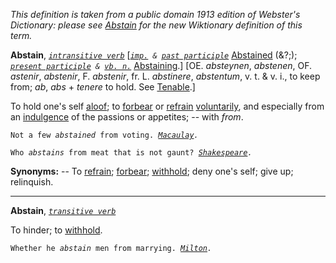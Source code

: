 ''This definition is taken from a public domain 1913 edition of Webster's Dictionary: please see [[Abstain]] for the new Wiktionary definition of this term.''

'''Abstain''', ''<code>[[intransitive verb (part of speech)|intransitive verb]]</code>'' [''<code>[[imp. (part of speech)|imp.]] & [[past participle (part of speech)|past participle]]</code>'' [[Abstained]] (&?;); ''<code>[[present participle (part of speech)|present participle]] & [[vb. n. (part of speech)|vb. n.]]</code>'' [[Abstaining]].] [OE. ''absteynen'', ''abstenen'', OF. ''astenir'', ''abstenir'', F. ''abstenir'', fr. L. ''abstinere'', ''abstentum'', v. t. & v. i., to keep from; ''ab'', ''abs'' + ''tenere'' to hold. See [[Tenable]].]

To hold one's self [[aloof]]; to [[forbear]] or [[refrain]] [[voluntarily]], and especially from an [[indulgence]] of the passions or appetites; -- with ''from''.

<code>Not a few ''abstained'' from voting. ''[[Macaulay (source)|Macaulay]].''</code>

<code>Who ''abstains'' from meat that is not gaunt? ''[[Shakespeare (source)|Shakespeare]].''</code>

'''Synonyms:''' -- To [[refrain]]; [[forbear]]; [[withhold]]; deny one's self; give up; relinquish.
-----
'''Abstain''', ''<code>[[transitive verb (part of speech)|transitive verb]]</code>''

To hinder; to [[withhold]].

<code>Whether he ''abstain'' men from marrying. ''[[Milton (source)|Milton]].''</code>